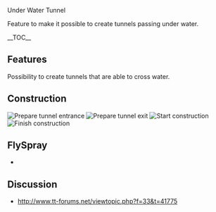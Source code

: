 Under Water Tunnel

Feature to make it possible to create tunnels passing under water.

__TOC__

== Features ==

Possibility to create tunnels that are able to cross water.

== Construction ==
[[File:en/Community/Patches/Ins1.png|frame|Prepare tunnel entrance]]
[[File:en/Community/Patches/Ins2.png|frame|Prepare tunnel exit]]
[[File:en/Community/Patches/Ins3.png|frame|Start construction]]
[[File:en/Community/Patches/Ins4.png|frame|Finish construction]]


































































































== FlySpray ==

* {{en/Flyspray|2638}}

== Discussion ==

* http://www.tt-forums.net/viewtopic.php?f=33&t=41775